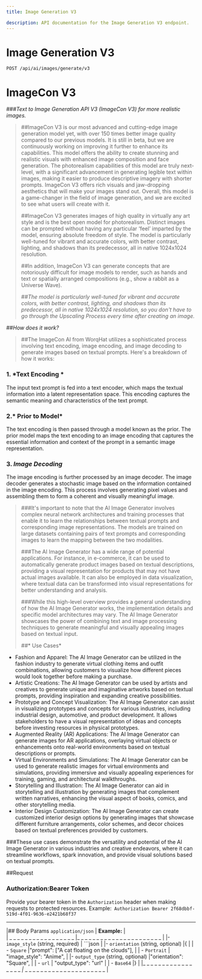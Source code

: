 ```yaml
---
title: Image Generation V3

description: API documentation for the Image Generation V3 endpoint.
---
```


# Image Generation V3

`POST /api/ai/images/generate/v3`

# ImageCon V3

###*Text to Image Generation API V3 (ImageCon V3) for more realistic images.*

>##ImageCon V3 is our most advanced and cutting-edge image generation model yet, with over 150 times better image quality compared to our previous models. It is still in beta, but we are continuously working on improving it further to enhance its capabilities. This model offers the ability to create stunning and realistic visuals with enhanced image composition and face generation. The photorealism capabilities of this model are truly next-level, with a significant advancement in generating legible text within images, making it easier to produce descriptive imagery with shorter prompts. ImageCon V3 offers rich visuals and jaw-dropping aesthetics that will make your images stand out. Overall, this model is a game-changer in the field of image generation, and we are excited to see what users will create with it. 
>
>##ImageCon V3 generates images of high quality in virtually any art style and is the best open model for photorealism. Distinct images can be prompted without having any particular ‘feel’ imparted by the model, ensuring absolute freedom of style. The model is particularly well-tuned for vibrant and accurate colors, with better contrast, lighting, and shadows than its predecessor, all in native 1024x1024 resolution.
>
>##In addition, ImageCon V3 can generate concepts that are notoriously difficult for image models to render, such as hands and text or spatially arranged compositions (e.g., show a rabbit as a Universe Wave).
>
>##*The model is particularly well-tuned for vibrant and accurate colors, with better contrast, lighting, and shadows than its predecessor, all in native 1024x1024 resolution, so you don't have to go through the Upscaling Process every time after creating an image.*

>
##*How does it work?*
>
>##The ImageCon AI from WorqHat utilizes a sophisticated process involving text encoding, image encoding, and image decoding to generate images based on textual prompts. Here's a breakdown of how it works:
>
### 1. *Text Encoding * 
The input text prompt is fed into a text encoder, which maps the textual information into a latent representation space. This encoding captures the semantic meaning and characteristics of the text prompt.  

### 2.* Prior to Model*
The text encoding is then passed through a model known as the prior. The prior model maps the text encoding to an image encoding that captures the essential information and context of the prompt in a semantic image representation.  

### 3. *Image Decoding* 
The image encoding is further processed by an image decoder. The image decoder generates a stochastic image based on the information contained in the image encoding. This process involves generating pixel values and assembling them to form a coherent and visually meaningful image.  
>
>###It's important to note that the AI Image Generator involves complex neural network architectures and training processes that enable it to learn the relationships between textual prompts and corresponding image representations. The models are trained on large datasets containing pairs of text prompts and corresponding images to learn the mapping between the two modalities.
>
>###The AI Image Generator has a wide range of potential applications. For instance, in e-commerce, it can be used to automatically generate product images based on textual descriptions, providing a visual representation for products that may not have actual images available. It can also be employed in data visualization, where textual data can be transformed into visual representations for better understanding and analysis.
>
>###While this high-level overview provides a general understanding of how the AI Image Generator works, the implementation details and specific model architectures may vary. The AI Image Generator showcases the power of combining text and image processing techniques to generate meaningful and visually appealing images based on textual input.
>
>
>##* Use Cases*
>
>
- Fashion and Apparel: The AI Image Generator can be utilized in the fashion industry to generate virtual clothing items and outfit combinations, allowing customers to visualize how different pieces would look together before making a purchase.
- Artistic Creations: The AI Image Generator can be used by artists and creatives to generate unique and imaginative artworks based on textual prompts, providing inspiration and expanding creative possibilities.
- Prototype and Concept Visualization: The AI Image Generator can assist in visualizing prototypes and concepts for various industries, including industrial design, automotive, and product development. It allows stakeholders to have a visual representation of ideas and concepts before investing resources in physical prototypes.
- Augmented Reality (AR) Applications: The AI Image Generator can generate images for AR applications, overlaying virtual objects or enhancements onto real-world environments based on textual descriptions or prompts.
- Virtual Environments and Simulations: The AI Image Generator can be used to generate realistic images for virtual environments and simulations, providing immersive and visually appealing experiences for training, gaming, and architectural walkthroughs.
- Storytelling and Illustration: The AI Image Generator can aid in storytelling and illustration by generating images that complement written narratives, enhancing the visual aspect of books, comics, and other storytelling media.
- Interior Design Customization: The AI Image Generator can create customized interior design options by generating images that showcase different furniture arrangements, color schemes, and decor choices based on textual preferences provided by customers.
>
###These use cases demonstrate the versatility and potential of the AI Image Generator in various industries and creative endeavors, where it can streamline workflows, spark innovation, and provide visual solutions based on textual prompts.
>
>
##Request

### **Authorization:Bearer Token**

Provide your bearer token in the `Authorization` header when making requests to protected resources.
Example:` Authorization Bearer 2f68dbbf-519d-4f01-9636-e2421b68f37`

_ _ _ _ _ _ _ _ _ _ _ _ _ _ _ _ _ _ _ _ _ _ _ _ _ _ _ _ _ _ _ _ _ _ _ _ _ _ _ _ _ 
|## Body Params `application/json`  |  **Example:**                              |  
| _ _ _ _ _ _ _ _ _ _ _ _ _ _ _ _ _ |_ _ _ _ _ _ _ _ _ _ _ _ _ _ _ _ _ _ _ _ _ _ |
|- `image_style` (string, required) |   ```json                                  |
|- `orientation` (string, optional) |{                                           |
|  - `Square`                       |"prompt": ["A cat floating on the clouds"], |
|   - `Portrait`                    | "image_style": "Anime",                    |
|- `output_type` (string, optional) |"orientation": "Square",                    |
|  - `url`                          | "output_type": "url"                       |
|  - `Base64`                       |}                                           |
|_ _ _ _ _ _ _ _ _ _ _ _ _ _ _ _ _ _|_ _ _ _ _ _ _ _ _ _ _ _ _ _ _ _ _ _ _ _ _ _ |
